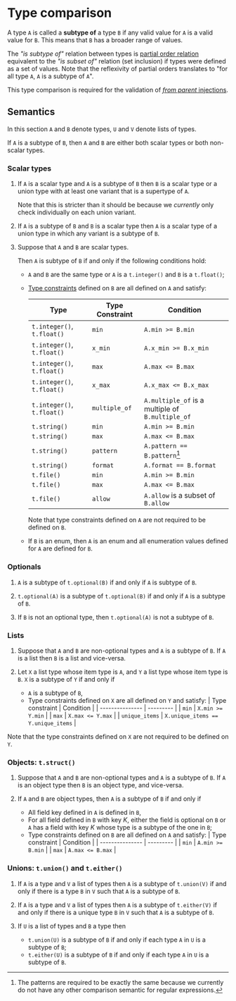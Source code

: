 # Type comparison

A type `A` is called a **subtype of** a type `B` if any valid value for `A` is a valid value for `B`.
This means that `B` has a broader range of values.

The _"is subtype of"_ relation between types is [partial order relation](https://en.wikipedia.org/wiki/Partially_ordered_set)
equivalent to the _"is subset of"_ relation (set inclusion) if types were defined as a set of values.
Note that the reflexivity of partial orders translates to "for all type `A`, `A` is a subtype of `A`".

This type comparison is required for the validation of [_from parent_ injections](/docs/reference/types/injections#parent).

## Semantics

In this section `A` and `B` denote types, `U` and `V` denote lists of types.

If `A` is a subtype of `B`, then `A` and `B` are either both scalar types or both non-scalar types.

### Scalar types

1. If `A` is a scalar type and `A` is a subtype of `B` then
    `B` is a scalar type or a union type with at least one variant that is a supertype of `A`.

    Note that this is stricter than it should be because we _currently_ only check individually on each union variant.

1. If `A` is a subtype of `B` and `B` is a scalar type then
    `A` is a scalar type of a union type in which any variant is a subtype of `B`.

1. Suppose that `A` and `B` are scalar types.

    Then `A` is subtype of `B` if and only if the following conditions hold:

    - `A` and `B` are the same type or `A` is a `t.integer()` and `B` is a `t.float()`;

    - [Type constraints](/docs/reference/types) defined on `B` are all defined on `A` and satisfy:

        | Type | Type Constraint | Condition |
        | ---- | --------------- | --------- |
        | `t.integer()`, `t.float()` | `min` | `A.min >= B.min` |
        | `t.integer()`, `t.float()` | `x_min` | `A.x_min >= B.x_min` |
        | `t.integer()`, `t.float()` | `max` | `A.max <= B.max` |
        | `t.integer()`, `t.float()` | `x_max` | `A.x_max <= B.x_max` |
        | `t.integer()`, `t.float()` | `multiple_of` | `A.multiple_of` is a multiple of `B.multiple_of` |
        | `t.string()` | `min` | `A.min >= B.min` |
        | `t.string()` | `max` | `A.max <= B.max` |
        | `t.string()` | `pattern` | `A.pattern == B.pattern`[^pat] |
        | `t.string()` | `format` | `A.format == B.format` |
        | `t.file()` | `min` | `A.min >= B.min` |
        | `t.file()` | `max` | `A.max <= B.max` |
        | `t.file()` | `allow` | `A.allow` is a subset of `B.allow` |

        [^pat]: The patterns are required to be exactly the same
        because we currently do not have any other comparison semantic for regular expressions.

        Note that type constraints defined on `A` are not required to be defined on `B`.

    - If `B` is an enum, then `A` is an enum and all enumeration values defined for `A` are defined for `B`.

### Optionals

1. `A` is a subtype of `t.optional(B)` if and only if `A` is subtype of `B`.

2. `t.optional(A)` is a subtype of `t.optional(B)` if and only if `A` is a subtype of `B`.

3. If `B` is not an optional type, then `t.optional(A)` is not a subtype of `B`.

### Lists

1. Suppose that `A` and `B` are non-optional types and `A` is a subtype of `B`.
    If `A` is a list then `B` is a list and vice-versa.

2. Let `X` a list type whose item type is `A`, and `Y` a list type whose item type is `B`.
   `X` is a subtype of `Y` if and only if 
    - `A` is a subtype of `B`,
    - Type constraints defined on `X` are all defined on `Y` and satisfy:
        | Type constraint | Condition |
        | --------------- | --------- |
        | `min` | `X.min >= Y.min` |
        | `max` | `X.max <= Y.max` |
        | `unique_items` | `X.unique_items == Y.unique_items` |

  Note that the type constraints defined on `X` are not required to be defined on `Y`.


### Objects: `t.struct()`

1. Suppose that `A` and `B` are non-optional types and `A` is a subtype of `B`.
   If `A` is an object type then `B` is an object type, and vice-versa.

2. If `A` and `B` are object types, then
  `A` is a subtype of `B` if and only if
    - All field key defined in `A` is defined in `B`,
    - For all field defined in `B` with key _K_,
      either the field is optional on `B`
      or `A` has a field with key _K_ whose type is a subtype of the one in `B`;
    - Type constraints defined on `B` are all defined on `A` and satisfy:
        | Type constraint | Condition |
        | --------------- | --------- |
        | `min` | `A.min >= B.min` |
        | `max` | `A.max <= B.max` |

### Unions: `t.union()` and `t.either()`

1. If `A` is a type and `V` a list of types then
    `A` is a subtype of `t.union(V)` if and only if
    there is a type `B` in `V` such that `A` is a subtype of `B`.

2. If `A` is a type and `V` a list of types then
    `A` is a subtype of `t.either(V)` if and only if
    there is a unique type `B` in `V` such that `A` is a subtype of `B`.

3. If `U` is a list of types and `B` a type then
   - `t.union(U)` is a subtype of `B` if and only if
    each type `A` in `U` is a subtype of `B`;
   - `t.either(U)` is a subtype of `B` if and only if
    each type `A` in `U` is a subtype of `B`.
